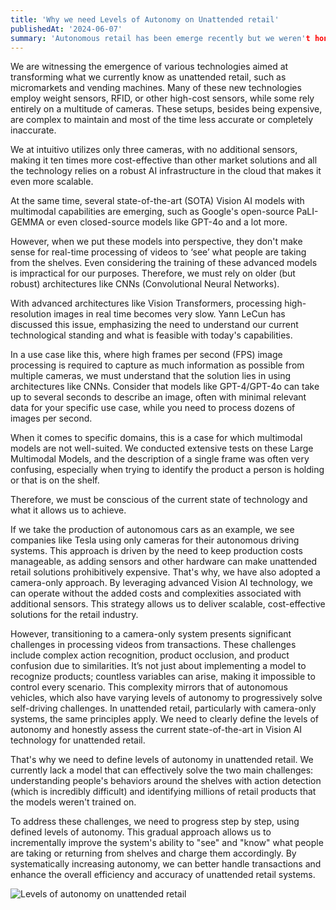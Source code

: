 ```yaml
---
title: 'Why we need Levels of Autonomy on Unattended retail'
publishedAt: '2024-06-07'
summary: 'Autonomous retail has been emerge recently but we weren't honest about how the current Vision Models can or can't help us to achieve that autonomy'
---
```


We are witnessing the emergence of various technologies aimed at transforming what we currently know as unattended retail, such as micromarkets and vending machines. Many of these new technologies employ weight sensors, RFID, or other high-cost sensors, while some rely entirely on a multitude of cameras. These setups, besides being expensive, are complex to maintain and most of the time  less accurate or completely inaccurate.

We at <a>intuitivo</a> utilizes only three cameras, with no additional sensors, making it ten times more cost-effective than other market solutions and all the technology relies on a robust AI infrastructure in the cloud that makes it even more scalable.

At the same time, several state-of-the-art (SOTA) Vision AI models with multimodal capabilities are emerging, such as Google's open-source PaLI-GEMMA 
or even closed-source models like GPT-4o and a lot more.

However, when we put these models into perspective, they don't make sense for real-time processing of videos to ‘see’ what people are taking from the shelves. 
Even considering the training of these advanced models is impractical for our purposes. Therefore, we must rely on older (but robust) architectures like CNNs (Convolutional Neural Networks).

With advanced architectures like Vision Transformers, processing high-resolution images in real time becomes very slow. Yann LeCun has discussed this issue, emphasizing the need to understand our current technological standing and what is feasible with today's capabilities.

<StaticTweet id="1795396356028199306" />

In a use case like this, where high frames per second (FPS) image processing is required to capture as much information as possible from multiple cameras, we must understand that the solution lies in using architectures like CNNs. Consider that models like GPT-4/GPT-4o can take up to several seconds to describe an image, often with minimal relevant data for your specific use case, while you need to process dozens of images per second.

When it comes to specific domains, this is a case for which multimodal models are not well-suited. We conducted extensive tests on these Large Multimodal Models, and the description of a single frame was often very confusing, especially when trying to identify the product a person is holding or that is on the shelf.

Therefore, we must be conscious of the current state of technology and what it allows us to achieve.

If we take the production of autonomous cars as an example, we see companies like Tesla using only cameras for their autonomous driving systems. This approach is driven by the need to keep production costs manageable, as adding sensors and other hardware can make unattended retail solutions prohibitively expensive. That's why, we have also adopted a camera-only approach. By leveraging advanced Vision AI technology, we can operate without the added costs and complexities associated with additional sensors. This strategy allows us to deliver scalable, cost-effective solutions for the retail industry.

However, transitioning to a camera-only system presents significant challenges in processing videos from transactions. 
These challenges include complex action recognition, product occlusion, and product confusion due to similarities. It’s not just about implementing a model to recognize products; countless variables can arise, making it impossible to control every scenario. This complexity mirrors that of autonomous vehicles, which also have varying levels of autonomy to progressively solve self-driving challenges. In unattended retail, particularly with camera-only systems, the same principles apply. We need to clearly define the levels of autonomy and honestly assess the current state-of-the-art in Vision AI technology for unattended retail.

That's why we need to define levels of autonomy in unattended retail. 
We currently lack a model that can effectively solve the two main challenges: 
understanding people's behaviors around the shelves with action detection (which is incredibly difficult) and 
identifying millions of retail products that the models weren't trained on.

To address these challenges, we need to progress step by step, using defined levels of autonomy. 
This gradual approach allows us to incrementally improve the system's ability to "see" and "know" what people are taking or returning 
from shelves and charge them accordingly. By systematically increasing autonomy, we can better handle transactions and enhance the 
overall efficiency and accuracy of unattended retail systems.

<Image 
  src="/images/level_autonomy.jpeg" 
  alt="Levels of autonomy on unattended retail" 
  width={640} 
  height={480} 
/>